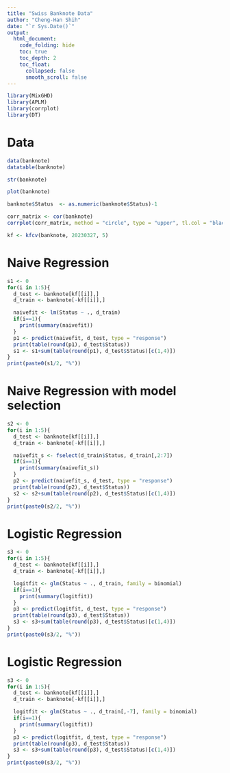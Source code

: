 ```yaml
---
title: "Swiss Banknote Data"
author: "Cheng-Han Shih"
date: "`r Sys.Date()`"
output: 
  html_document:
    code_folding: hide
    toc: true
    toc_depth: 2
    toc_float:
      collapsed: false
      smooth_scroll: false
---
```


```r
library(MixGHD)
library(APLM)
library(corrplot)
library(DT)
```

# Data

```r
data(banknote)
datatable(banknote)
```

```r
str(banknote)
```

```r
plot(banknote)
```


```r
banknote$Status  <- as.numeric(banknote$Status)-1
```

```r
corr_matrix <- cor(banknote)
corrplot(corr_matrix, method = "circle", type = "upper", tl.col = "black")
```

```r
kf <- kfcv(banknote, 20230327, 5)
```

# Naive Regression

```r
s1 <- 0
for(i in 1:5){
  d_test <- banknote[kf[[i]],]
  d_train <- banknote[-kf[[i]],]

  naivefit <- lm(Status ~ ., d_train)
  if(i==1){
    print(summary(naivefit))
  }
  p1 <- predict(naivefit, d_test, type = "response")
  print(table(round(p1), d_test$Status))
  s1 <- s1+sum(table(round(p1), d_test$Status)[c(1,4)])
}
print(paste0(s1/2, "%"))
```

# Naive Regression with model selection

```r
s2 <- 0
for(i in 1:5){
  d_test <- banknote[kf[[i]],]
  d_train <- banknote[-kf[[i]],]

  naivefit_s <- fselect(d_train$Status, d_train[,2:7])
  if(i==1){
    print(summary(naivefit_s))
  }
  p2 <- predict(naivefit_s, d_test, type = "response")
  print(table(round(p2), d_test$Status))
  s2 <- s2+sum(table(round(p2), d_test$Status)[c(1,4)])
}
print(paste0(s2/2, "%"))
```

# Logistic Regression

```r
s3 <- 0
for(i in 1:5){
  d_test <- banknote[kf[[i]],]
  d_train <- banknote[-kf[[i]],]

  logitfit <- glm(Status ~ ., d_train, family = binomial)
  if(i==1){
    print(summary(logitfit))
  }
  p3 <- predict(logitfit, d_test, type = "response")
  print(table(round(p3), d_test$Status))
  s3 <- s3+sum(table(round(p3), d_test$Status)[c(1,4)])
}
print(paste0(s3/2, "%"))
```

# Logistic Regression

```r
s3 <- 0
for(i in 1:5){
  d_test <- banknote[kf[[i]],]
  d_train <- banknote[-kf[[i]],]

  logitfit <- glm(Status ~ ., d_train[,-7], family = binomial)
  if(i==1){
    print(summary(logitfit))
  }
  p3 <- predict(logitfit, d_test, type = "response")
  print(table(round(p3), d_test$Status))
  s3 <- s3+sum(table(round(p3), d_test$Status)[c(1,4)])
}
print(paste0(s3/2, "%"))
```

